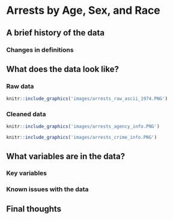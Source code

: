 # Arrests by Age, Sex, and Race {#arrests}


## A brief history of the data

### Changes in definitions

## What does the data look like?

### Raw data

```r
knitr::include_graphics('images/arrests_raw_ascii_1974.PNG')
```

### Cleaned data

```r
knitr::include_graphics('images/arrests_agency_info.PNG')
```

```r
knitr::include_graphics('images/arrests_crime_info.PNG')
```

## What variables are in the data?

### Key variables

### Known issues with the data

## Final thoughts
